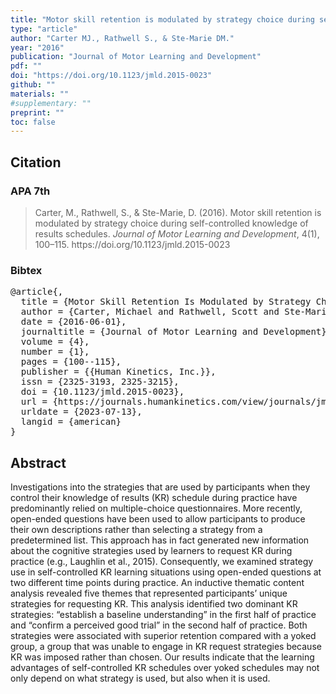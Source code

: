 ```yaml
---
title: "Motor skill retention is modulated by strategy choice during self-controlled knowledge of results schedules "
type: "article"
author: "Carter MJ., Rathwell S., & Ste-Marie DM."
year: "2016"
publication: "Journal of Motor Learning and Development"
pdf: ""
doi: "https://doi.org/10.1123/jmld.2015-0023"
github: ""
materials: ""
#supplementary: ""
preprint: ""
toc: false
---
```


## Citation

### APA 7th

> Carter, M., Rathwell, S., & Ste-Marie, D. (2016). Motor skill retention is modulated by strategy choice during self-controlled knowledge of results schedules. *Journal of Motor Learning and Development*, 4(1), 100–115. https://doi.org/10.1123/jmld.2015-0023

### Bibtex

<pre>
@article{,
  title = {Motor Skill Retention Is Modulated by Strategy Choice during Self-Controlled Knowledge of Results Schedules},
  author = {Carter, Michael and Rathwell, Scott and Ste-Marie, Diane},
  date = {2016-06-01},
  journaltitle = {Journal of Motor Learning and Development},
  volume = {4},
  number = {1},
  pages = {100--115},
  publisher = {{Human Kinetics, Inc.}},
  issn = {2325-3193, 2325-3215},
  doi = {10.1123/jmld.2015-0023},
  url = {https://journals.humankinetics.com/view/journals/jmld/4/1/article-p100.xml},
  urldate = {2023-07-13},
  langid = {american}
}
</pre>

## Abstract

Investigations into the strategies that are used by participants when they control their knowledge of results (KR) schedule during practice have predominantly relied on multiple-choice questionnaires. More recently, open-ended questions have been used to allow participants to produce their own descriptions rather than selecting a strategy from a predetermined list. This approach has in fact generated new information about the cognitive strategies used by learners to request KR during practice (e.g., Laughlin et al., 2015). Consequently, we examined strategy use in self-controlled KR learning situations using open-ended questions at two different time points during practice. An inductive thematic content analysis revealed five themes that represented participants’ unique strategies for requesting KR. This analysis identified two dominant KR strategies: “establish a baseline understanding” in the first half of practice and “confirm a perceived good trial” in the second half of practice. Both strategies were associated with superior retention compared with a yoked group, a group that was unable to engage in KR request strategies because KR was imposed rather than chosen. Our results indicate that the learning advantages of self-controlled KR schedules over yoked schedules may not only depend on what strategy is used, but also when it is used.
